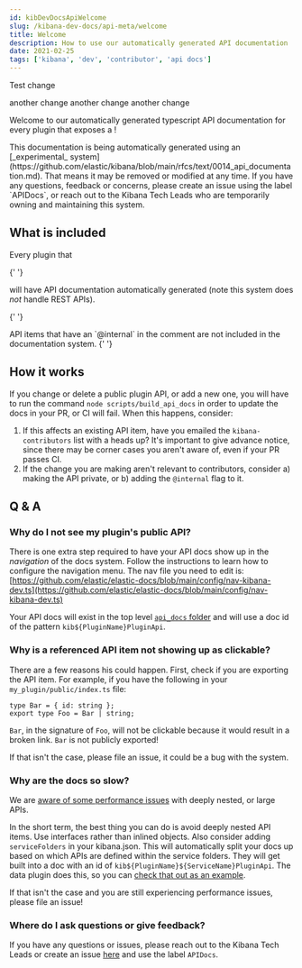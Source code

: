 ```yaml
---
id: kibDevDocsApiWelcome
slug: /kibana-dev-docs/api-meta/welcome
title: Welcome
description: How to use our automatically generated API documentation
date: 2021-02-25
tags: ['kibana', 'dev', 'contributor', 'api docs']
---
```


Test change

another change
another change
another change

Welcome to our automatically generated typescript API
documentation for every plugin that exposes a <DocLink id="kibPlatformIntro" section="public-plugin-api" text="public API"/>!

<DocCallOut color="warning" title="Experimental">
  This documentation is being automatically generated using an [_experimental_
  system](https://github.com/elastic/kibana/blob/main/rfcs/text/0014_api_documentation.md). That
  means it may be removed or modified at any time. If you have any questions, feedback or concerns,
  please create an issue using the label `APIDocs`, or reach out to the Kibana Tech Leads who are
  temporarily owning and maintaining this system.
</DocCallOut>

## What is included

Every plugin that

{' '}

<DocLink
  id="kibPlatformIntro"
  section="public-plugin-api"
  text="exposes functionality for other plugins to use"
/> will have API documentation automatically generated (note this system does *not* handle REST APIs).

{' '}

<DocCallOut title="@internal tags">
  API items that have an `@internal` in the comment are not included in the documentation system.
</DocCallOut>{' '}

## How it works

If you change or delete a public plugin API, or add a new one, you will have to run the command `node scripts/build_api_docs` in order to update the
docs in your PR, or CI will fail. When this happens, consider:

1.  If this affects an existing API item, have you emailed the `kibana-contributors` list with a heads up? It's important to give advance
    notice, since there may be corner cases you aren't aware of, even if your PR passes CI.
2.  If the change you are making aren't relevant to contributors, consider a) making the API private, or b) adding the `@internal` flag to it.

## Q & A

### Why do I not see my plugin's public API?

There is one extra step required to have your API docs show up in the _navigation_ of the docs system. Follow
the instructions <DocLink id="docsSetup" section="configure-the-nav-for-your-content" text="here" /> to learn how to
configure the navigation menu. The nav file you need to
edit is: [https://github.com/elastic/elastic-docs/blob/main/config/nav-kibana-dev.ts](https://github.com/elastic/elastic-docs/blob/main/config/nav-kibana-dev.ts)

Your API docs will exist in the top level [`api_docs` folder](https://github.com/elastic/kibana/tree/main/api_docs) and will use a doc id of the pattern `kib${PluginName}PluginApi`.

### Why is a referenced API item not showing up as clickable?

There are a few reasons his could happen. First, check if you are exporting the API item. For example,
if you have the following in your `my_plugin/public/index.ts` file:

```
type Bar = { id: string };
export type Foo = Bar | string;
```

`Bar`, in the signature of `Foo`, will not be clickable because it would result in a broken link. `Bar` is not publicly exported!

If that isn't the case, please file an issue, it could be a bug with the system.

### Why are the docs so slow?

We are [aware of some performance issues](https://github.com/elastic/elastic-docs/issues/274) with deeply nested, or large APIs.

In the short term, the best thing you can do is avoid deeply nested API items. Use interfaces rather than inlined objects. Also consider
adding `serviceFolders` in your kibana.json. This will automatically split your docs up based on which APIs are defined within the service folders.
They will get built into a doc with an id of
`kib${PluginName}${ServiceName}PluginApi`. The data plugin does this, so you
can [check that out as an example](https://github.com/elastic/kibana/blob/main/src/plugins/data/kibana.json#L13).

If that isn't the case and you are still experiencing performance issues, please file an issue!

### Where do I ask questions or give feedback?

If you have any questions or issues, please reach out to the Kibana Tech Leads or create an issue [here](https://github.com/elastic/kibana/issues)
and use the label `APIDocs`.
